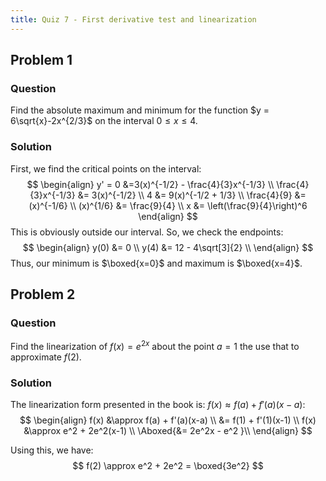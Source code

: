 ```yaml
---
title: Quiz 7 - First derivative test and linearization
---
```


## Problem 1
### Question
Find the absolute maximum and minimum for the function $y = 6\sqrt{x}-2x^{2/3}$ on the interval $0\leq x \leq 4$.

### Solution
First, we find the critical points on the interval:
$$
\begin{align}
y' = 0 &=3(x)^{-1/2} - \frac{4}{3}x^{-1/3} \\
\frac{4}{3}x^{-1/3} &= 3(x)^{-1/2} \\
4 &= 9(x)^{-1/2 + 1/3} \\
\frac{4}{9} &= (x)^{-1/6} \\
(x)^{1/6} &= \frac{9}{4} \\
x &= \left(\frac{9}{4}\right)^6
\end{align}
$$
This is obviously outside our interval.
So, we check the endpoints:
$$
\begin{align}
y(0) &= 0 \\
y(4) &= 12 - 4\sqrt[3]{2} \\
\end{align}
$$
Thus, our minimum is $\boxed{x=0}$ and maximum is $\boxed{x=4}$.

## Problem 2
### Question
Find the linearization of $f(x) = e^{2x}$ about the point $a=1$ the use that to approximate $f(2)$.

### Solution
The linearization form presented in the book is: $f(x) \approx f(a) + f'(a)(x-a)$:
$$
\begin{align}
f(x) &\approx f(a) + f'(a)(x-a) \\
&= f(1) + f'(1)(x-1) \\
f(x) &\approx e^2 + 2e^2(x-1) \\
\Aboxed{&= 2e^2x - e^2 }\\
\end{align}
$$

Using this, we have:
$$
f(2) \approx e^2 + 2e^2 = \boxed{3e^2}
$$


